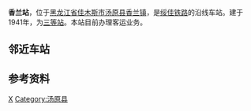 {{Infobox China railway station
|车站名称 = 香兰站
|图片 = 
|图片介绍 = 
|其他名称 = 
|车站拼音 = Xianglan
|英文名称 = Xianglan Railway Station
|车站代码 = 60401<ref>{{cite book|title=中华人民共和国铁路车站代码（GB/T 10302-2010）|publisher=中国标准出版社|year=2010|isbn=155066140495|ignore-isbn-error=true|pages=40}}</ref>
|电报码 = XNB
|拼音码 = XLA
|车站类型 = 
|技术性质 = 中间站
|业务性质 = 
|始建时间 = 1941年
|开通运营 = 
|车站位置 = [[黑龙江省|黑龙江省]][[佳木斯市|佳木斯市]][[汤原县|汤原县]][[香兰镇|香兰镇]]
|坐标 = {{coord|46.6524629|N|129.7578069|E|display=inline,title}}
|归属 = [[哈尔滨铁路局|哈尔滨铁路局]][[佳木斯车务段|佳木斯车务段]]
|线路 = [[绥佳铁路|绥佳铁路]]
|车站等级 = [[三等站_(中铁)|三等站]]
|使用状态 = 使用中
|股道数目 = 
|正线 = 
|到发线 = 
|其它线 = 
|月台数目 = 
|侧式站台 = 
|岛式站台 = 
|站台面 = 
|网站 = 
|站线配置图 = 
|站线配置图宽度 = 
}}

'''香兰站'''，位于[[黑龙江省|黑龙江省]][[佳木斯市|佳木斯市]][[汤原县|汤原县]][[香兰镇|香兰镇]]，是[[绥佳铁路|绥佳铁路]]的沿线车站。建于1941年，为[[三等站_(中铁)|三等站]]。本站目前办理客运业务。

== 邻近车站 ==
{{start rail box|[[File:China_Railways.svg|16px]] [[中国铁路|中国铁路]]}}
{{s-inop|[[浩良河站|浩良河站]]|{{站|绥化}}方向}}
{{s-line|[[绥佳铁路|绥佳铁路]]<br />← 18km 香兰站 19km →}}
{{s-inop|[[汤原站|汤原站]]|{{站|佳木斯}}方向}}
{{end box}}

== 参考资料 ==
{{reflist}}

{{China-rail-stub}}
{{绥佳铁路}}

[[Category:佳木斯市铁路车站|X]]
[[Category:汤原县|Category:汤原县]]